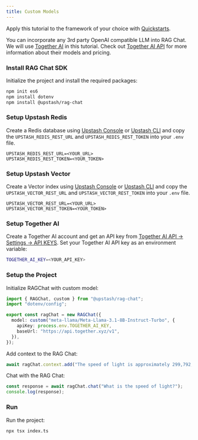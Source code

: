 ```yaml
---
title: Custom Models
---
```


<Tip>Apply this tutorial to the framework of your choice with [Quickstarts](/vector/sdks/rag-chat/quickstarts/nextjs). </Tip>

You can incorporate any 3rd party OpenAI compatible LLM into RAG Chat. We will use [Together AI](https://www.together.ai/) in this tutorial. Check out [Together AI API](https://api.together.ai/models) for more information about their models and pricing.

### Install RAG Chat SDK

Initialize the project and install the required packages:

```bash
npm init es6
npm install dotenv
npm install @upstash/rag-chat
```

### Setup Upstash Redis

Create a Redis database using [Upstash Console](https://console.upstash.com) or [Upstash CLI](https://github.com/upstash/cli) and copy the `UPSTASH_REDIS_REST_URL` and `UPSTASH_REDIS_REST_TOKEN` into your `.env` file.

```shell .env
UPSTASH_REDIS_REST_URL=<YOUR_URL>
UPSTASH_REDIS_REST_TOKEN=<YOUR_TOKEN>
```

### Setup Upstash Vector

Create a Vector index using [Upstash Console](https://console.upstash.com) or [Upstash CLI](https://github.com/upstash/cli) and copy the `UPSTASH_VECTOR_REST_URL` and `UPSTASH_VECTOR_REST_TOKEN` into your `.env` file.

```shell .env
UPSTASH_VECTOR_REST_URL=<YOUR_URL>
UPSTASH_VECTOR_REST_TOKEN=<YOUR_TOKEN>
```

### Setup Together AI

Create a Together AI account and get an API key from [Together AI API -> Settings -> API KEYS](https://api.together.ai/settings/api-keys). Set your Together AI API key as an environment variable:

```bash .env
TOGETHER_AI_KEY=<YOUR_API_KEY>
```

### Setup the Project

Initialize RAGChat with custom model:

```typescript index.ts
import { RAGChat, custom } from "@upstash/rag-chat";
import "dotenv/config";

export const ragChat = new RAGChat({
  model: custom("meta-llama/Meta-Llama-3.1-8B-Instruct-Turbo", {
    apiKey: process.env.TOGETHER_AI_KEY,
    baseUrl: "https://api.together.xyz/v1",
  }),
});
```

Add context to the RAG Chat:

```typescript index.ts
await ragChat.context.add("The speed of light is approximately 299,792,458 meters per second.");
```

Chat with the RAG Chat:

```typescript index.ts
const response = await ragChat.chat("What is the speed of light?");
console.log(response);
```

### Run

Run the project:

```bash
npx tsx index.ts
```
